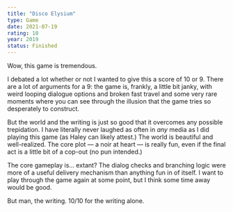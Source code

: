 ```yaml
---
title: "Disco Elysium"
type: Game
date: 2021-07-19
rating: 10
year: 2019
status: Finished
---
```


Wow, this game is tremendous.

I debated a lot whether or not I wanted to give this a score of 10 or 9. There are a lot of arguments for a 9: the game is, frankly, a little bit janky, with weird looping dialogue options and broken fast travel and some very rare moments where you can see through the illusion that the game tries so desperately to construct.

But the world and the writing is just so good that it overcomes any possible trepidation. I have literally never laughed as often in _any_ media as I did playing this game (as Haley can likely attest.) The world is beautiful and well-realized. The core plot — a noir at heart — is really fun, even if the final act is a little bit of a cop-out (no pun intended.)

The core gameplay is... extant? The dialog checks and branching logic were more of a useful delivery mechanism than anything fun in of itself. I want to play through the game again at some point, but I think some time away would be good.

But man, the writing. 10/10 for the writing alone.
